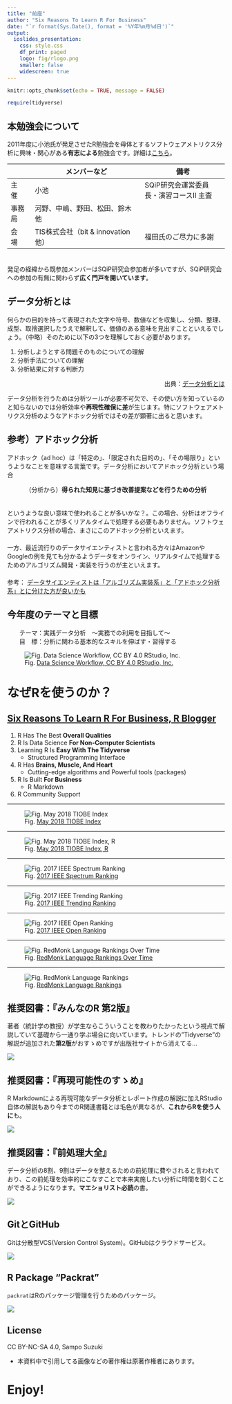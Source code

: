```yaml
---
title: "前座"
author: "Six Reasons To Learn R For Business"
date: "`r format(Sys.Date(), format = '%Y年%m月%d日')`"
output:
  ioslides_presentation:
    css: style.css
    df_print: paged
    logo: fig/rlogo.png
    smaller: false
    widescreen: true
---
```


```r
knitr::opts_chunk$set(echo = TRUE, message = FALSE)

require(tidyverse)
```

## 本勉強会について
2011年度に小池氏が発足させたR勉強会を母体とするソフトウェアメトリクス分析に興味・関心がある**有志による**勉強会です。詳細は[こちら](https://sites.google.com/site/kantometrics/home)。

　     | メンバーなど                   | 備考
-------|--------------------------------|------------------------
主　催 | 小池                           | SQiP研究会運営委員長・演習コースII 主査
事務局 | 河野、中嶋、野田、松田、鈴木他 | 
会　場 | TIS株式会社（bit & innovation他）| 福田氏のご尽力に多謝

　  
発足の経緯から既参加メンバーはSQiP研究会参加者が多いですが、SQiP研究会への参加の有無に関わらず**広く門戸を開いています**。

## データ分析とは
何らかの目的を持って表現された文字や符号、数値などを収集し、分類、整理、成型、取捨選択したうえで解釈して、価値のある意味を見出すことといえるでしょう。（中略）そのために以下の3つを理解しておく必要があります。  

1) 分析しようとする問題そのものについての理解
1) 分析手法についての理解
1) 分析結果に対する判断力

<p align=right>出典：[データ分析とは <i class="fa fa-external-link"></i>](https://www.albert2005.co.jp/knowledge/statistics_analysis/statistics_basics/data_analysis){target="_blank" title="データ分析基礎知識"}</p>  

データ分析を行うためは分析ツールが必要不可欠で、その使い方を知っているのと知らないのでは分析効率や**再現性確保に差**が生じます。特にソフトウェアメトリクス分析のようなアドホック分析ではその差が顕著に出ると思います。

## 参考）アドホック分析
アドホック（ad hoc）は「特定の」、「限定された目的の」、「その場限り」というようなことを意味する言葉です。データ分析においてアドホック分析という場合

<center>（分析から）**得られた知見に基づき改善提案などを行うための分析**</center>  
　  
というような良い意味で使われることが多いかな？。この場合、分析はオフラインで行われることが多くリアルタイムで処理する必要もありません。ソフトウェアメトリクス分析の場合、まさにこのアドホック分析といえます。  
　  
一方、最近流行りのデータサイエンティストと言われる方々はAmazonやGoogleの例を見ても分かるようデータをオンライン、リアルタイムで処理するためのアルゴリズム開発・実装を行うのが主といえます。  
　  
参考： [データサイエンティストは「アルゴリズム実装系」と「アドホック分析系」とに分けた方が良いかも](https://tjo.hatenablog.com/entry/2013/08/01/200702)

## 今年度のテーマと目標
　　テーマ：実践データ分析　～実務での利用を目指して～  
　　目　標：分析に関わる基本的なスキルを伸ばす・習得する

![Fig. [Data Science Workflow, CC BY 4.0 RStudio, Inc.](https://github.com/rstudio/RStartHere)](./fig/dswf.png)

# なぜRを使うのか？

## [Six Reasons To Learn R For Business, R Blogger](https://www.r-bloggers.com/six-reasons-to-learn-r-for-business/){target="_blank"}

1. R Has The Best **Overall Qualities**
1. R Is Data Science **For Non-Computer Scientists**
1. Learning R Is **Easy With The Tidyverse**
    * Structured Programming Interface
1. R Has **Brains, Muscle, And Heart**
    * Cutting-edge algorithms and Powerful tools (packages)
1. R Is Built **For Business**
    * R Markdown
1. R Community Support

<!-- [original](http://www.business-science.io/business/2017/12/27/six-reasons-to-use-R-for-business.html){target="_blank"} -->

---

![Fig. [May 2018 TIOBE Index](https://www.tiobe.com/tiobe-index/)](./fig/TIOBE_index_201804.png)

---

![Fig. [May 2018 TIOBE Index, R](https://www.tiobe.com/tiobe-index/r/)](./fig/TIOBE_index_R_201804.png)

---

![Fig. [2017 IEEE Spectrum Ranking](https://spectrum.ieee.org/static/interactive-the-top-programming-languages-2017)](./fig/IEEE_Spectrum_Ranking_2017.png)

---

![Fig. [2017 IEEE Trending Ranking](https://spectrum.ieee.org/static/interactive-the-top-programming-languages-2017)](./fig/IEEE_Trending_Ranking_2017.png)

---

![Fig. [2017 IEEE Open Ranking](https://spectrum.ieee.org/static/interactive-the-top-programming-languages-2017)](./fig/IEEE_Open_Source_Hubs_Ranking_2017.png)

---

![Fig. [RedMonk Language Rankings Over Time](https://redmonk.com/fryan/2018/03/15/redmonk-language-rankings-over-time/)](./fig/redmonklang.png)

---

![Fig. [RedMonk Language Rankings](https://redmonk.com/sogrady/2018/03/07/language-rankings-1-18/)](./fig/redmonklangrankings.png)


## 推奨図書：『みんなのR 第2版』
著者（統計学の教授）が学生ならこういうことを教わりたかったという視点で解説していて基礎から一通り学ぶ場合に向いています。トレンドの"Tidyverse"の解説が追加された**第2版**がおすゝめですが出版社サイトから消えてる...

![](./fig/r_for_everyone.jpg)


## 推奨図書：『再現可能性のすゝめ』
R Markdownによる再現可能なデータ分析とレポート作成の解説に加えRStudio自体の解説もあり今までのR関連書籍とは毛色が異なるが、**これからRを使う人に**も。

![](./fig/wonderful_R_vol3.jpg)


## 推奨図書：『前処理大全』
データ分析の8割、9割はデータを整えるための前処理に費やされると言われており、この前処理を効率的にこなすことで本来実施したい分析に時間を割くことができるようになります。**マエショリスト必読**の書。

![](./fig/law_of_awesome_data_scientist.jpg)


## GitとGitHub
Gitは分散型VCS(Version Control System)。GitHubはクラウドサービス。

![](./fig/git_github_rstudio.png)


## R Package "Packrat"
`packrat`はRのパッケージ管理を行うためのパッケージ。

![](./fig/packrat.png)

## License

CC BY-NC-SA 4.0, Sampo Suzuki  

* 本資料中で引用してる画像などの著作権は原著作権者にあります。

# Enjoy!